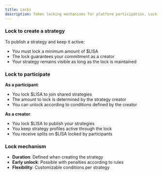 ```yaml
---
title: Locks
description: Token locking mechanisms for platform participation. Lock periods and benefits for committed users.
---
```


### Lock to create a strategy

To publish a strategy and keep it active:
- You must lock a minimum amount of $LISA
- The lock guarantees your commitment as a creator
- Your strategy remains visible as long as the lock is maintained

### Lock to participate

**As a participant**:
- You lock $LISA to join shared strategies
- The amount to lock is determined by the strategy creator
- You can unlock according to conditions defined by the creator

**As a creator**:
- You lock $LISA to publish your strategies
- You keep strategy profiles active through the lock
- You receive splits on $LISA locked by participants

### Lock mechanism

- **Duration**: Defined when creating the strategy
- **Early unlock**: Possible with penalties according to rules
- **Flexibility**: Customizable conditions per strategy